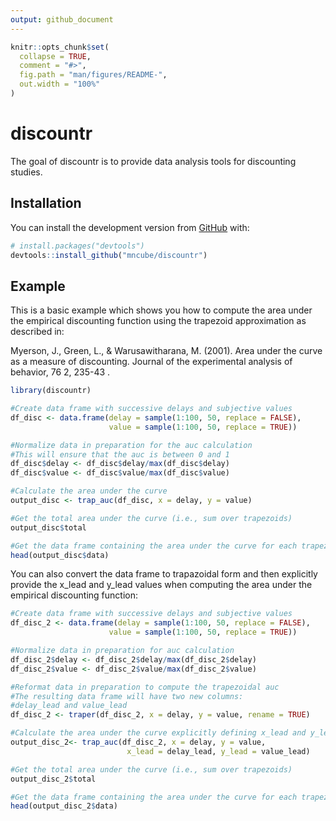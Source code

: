 ```yaml
---
output: github_document
---
```


<!-- README.md is generated from README.Rmd. Please edit that file -->

```r
knitr::opts_chunk$set(
  collapse = TRUE,
  comment = "#>",
  fig.path = "man/figures/README-",
  out.width = "100%"
)
```

# discountr

<!-- badges: start -->
<!-- badges: end -->

The goal of discountr is to provide data analysis tools for discounting studies.

## Installation

You can install the development version from [GitHub](https://github.com/) with:

``` r
# install.packages("devtools")
devtools::install_github("mncube/discountr")
```
## Example

This is a basic example which shows you how to compute the area under the empirical discounting function using the trapezoid approximation as described
in: 

Myerson, J., Green, L., & Warusawitharana, M. (2001). Area under the curve as a measure of discounting. Journal of the experimental analysis of behavior, 76 2, 235-43 .
```r
library(discountr)

#Create data frame with successive delays and subjective values
df_disc <- data.frame(delay = sample(1:100, 50, replace = FALSE),
                      value = sample(1:100, 50, replace = TRUE))

#Normalize data in preparation for the auc calculation
#This will ensure that the auc is between 0 and 1
df_disc$delay <- df_disc$delay/max(df_disc$delay)
df_disc$value <- df_disc$value/max(df_disc$value)

#Calculate the area under the curve
output_disc <- trap_auc(df_disc, x = delay, y = value)

#Get the total area under the curve (i.e., sum over trapezoids)
output_disc$total

#Get the data frame containing the area under the curve for each trapezoid
head(output_disc$data)
```

You can also convert the data frame to trapazoidal form and then explicitly provide
the x_lead and y_lead values when computing the area under the empirical discounting function: 
```r
#Create data frame with successive delays and subjective values
df_disc_2 <- data.frame(delay = sample(1:100, 50, replace = FALSE),
                      value = sample(1:100, 50, replace = TRUE))

#Normalize data in preparation for auc calculation
df_disc_2$delay <- df_disc_2$delay/max(df_disc_2$delay)
df_disc_2$value <- df_disc_2$value/max(df_disc_2$value)

#Reformat data in preparation to compute the trapezoidal auc
#The resulting data frame will have two new columns:
#delay_lead and value_lead
df_disc_2 <- traper(df_disc_2, x = delay, y = value, rename = TRUE)

#Calculate the area under the curve explicitly defining x_lead and y_lead
output_disc_2<- trap_auc(df_disc_2, x = delay, y = value,
                          x_lead = delay_lead, y_lead = value_lead)

#Get the total area under the curve (i.e., sum over trapezoids)
output_disc_2$total

#Get the data frame containing the area under the curve for each trapezoid
head(output_disc_2$data)
```
